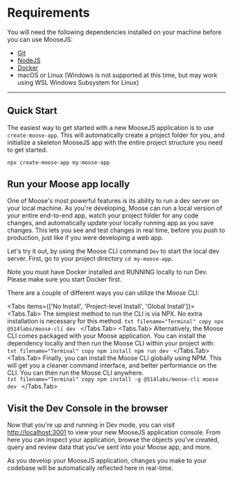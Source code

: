 
# Requirements
You will need the following dependencies installed on your machine before you can use MooseJS:
- [Git](https://git-scm.com/)
- [NodeJS](https://nodejs.org/en/)
- [Docker](https://www.docker.com/)
- macOS or Linux (Windows is not supported at this time, but may work using WSL Windows Subsystem for Linux)

---
## Quick Start

The easiest way to get started with a new MooseJS application is to use `create-moose-app`. This will automatically create a project folder for you, and initialize a skeleton MooseJS app with the entire project structure you need to get started.
```txt filename="Terminal" copy
npx create-moose-app my-moose-app
```

## Run your Moose app locally
One of Moose's most powerful features is its ability to run a dev server on your local machine. As you're developing, Moose can run a local version of your entire end-to-end app, watch your project folder for any code changes, and automatically update your locally running app as you save changes.  This lets you see and test changes in real time, before you push to production, just like if you were developing a web app. 

Let's try it out, by using the Moose CLI command `Dev` to start the local dev server. First, go to your project directory `cd my-moose-app`.

<Callout type="warning" emoji="ℹ️">
  Note you must have Docker installed and RUNNING locally to run Dev. Please make sure you start Docker first.
</Callout>

There are a couple of different ways you can utilize the Moose CLI:

<Tabs items={['No Install', 'Project-level Install', 'Global Install']}>
  <Tabs.Tab>
    The simplest method to run the CLI is via NPX. No extra installation is necessary for this method.
    ```txt filename="Terminal" copy
    npx @514labs/moose-cli dev
    ```
  </Tabs.Tab>
  <Tabs.Tab>
    Alternatively, the Moose CLI comes packaged with your Moose application. You can install the dependency locally and then run the Moose CLI within your project with:
    ```txt filename="Terminal" copy
    npm install
    npm run dev
    ```
  </Tabs.Tab>
  <Tabs.Tab>
    Finally, you can install the Moose CLI globally using NPM. This will get you a cleaner command interface, and better performance on the CLI. You can then run the Moose CLI anywhere.  
    ```txt filename="Terminal" copy
    npm install -g @514labs/moose-cli
    moose dev
    ```
  </Tabs.Tab>
</Tabs>

## Visit the Dev Console in the browser

Now that you're up and running in Dev mode, you can visit [http://localhost:3001](http://localhost:3001) to view your new MooseJS application console. From here you can inspect your application, browse the objects you've created, query and review data that you've sent into your Moose app, and more.

As you develop your MooseJS application, changes you make to your codebase will be automatically reflected here in real-time.
